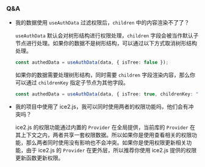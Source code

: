 ### Q&A

- 我的数据使用 `useAuthData` 过滤权限后，`children` 中的内容渲染不了了？

  `useAuthData` 默认会对树形结构进行权限处理，`children` 字段会被当作默认子节点进行处理。如果你的数据不是树形结构，可以通过以下方式取消树形结构处理。

  ```typescript
  const authedData = useAuthData(data, { isTree: false });
  ```

  如果你的数据需要处理树形结构，同时需要 `children` 字段渲染内容，那么你可以通过 `childrenKey` 指定子节点为其他字段。

  ```typescript
  const authedData = useAuthData(data, { isTree: true, childrenKey: "child" });
  ```

- 我的项目中使用了 ice2.js，我可以同时使用两者的权限功能吗，他们会有冲突吗？

  ice2.js 的权限功能通过内置的 `Provider` 在全局提供，当前库的 `Provider` 在其上下文之内，两者共享一套权限数据。所以如果你是使用查看相关的权限功能，那么两者同时使用没有影响也不会冲突。如果你是使用权限更新相关功能，由于 ice2.js 的 `Provider` 在更外层，所以推荐你使用 ice2.js 提供的权限更新函数更新权限。
